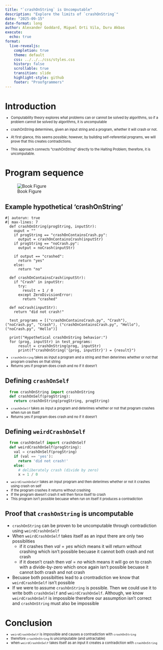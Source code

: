 ```yaml
---
title: "`crashOnString` is Uncomputable"
description: "Explore the limits of `crashOnString`"
date: "2025-09-15"
date-format: long
author: Alexander Goddard, Miguel Orti Vila, Duru Akbas
execute:
  echo: true
format:
  live-revealjs:
    completion: true
    theme: default
    css: ../../../css/styles.css
    history: false
    scrollable: true
    transition: slide
    highlight-style: github
    footer: "Proofgrammers"
---
```


# Introduction

::: {.fragment style="margin-top: -0.5em; font-size: 0.8em;"}

- Computability theory explores what problems can or cannot be solved by algorithms, so if a problem cannot be solved by algorithms, it is uncomputable

- crashOnString determines, given an input string and a program, whether it will crash or not.

- At first glance, this seems possible; however, by building self-referential programs, we will prove that this creates contradictions. 

- This approach connects "crashOnString" directly to the Halting Problem; therefore, it is uncomputable.

:::

# Program sequence

![Book Figure](program_sequence.png)

## Example hypothetical 'crashOnString'

```pyodide
#| autorun: true
#| max-lines: 7  
  def crashOnString(progString, inputStr):
    ouput = ""
    if progString == "crashOnContainsCrash.py":
      output = crashOnContainsCrash(inputStr)
    if progString == "noCrash.py":
      output = noCrash(inputStr)

    if output == "crashed":
      return "yes"
    else:
      return "no"

  def crashOnContainsCrash(inputStr):
    if "Crash" in inputStr:
      try:
        result = 1 / 0
      except ZeroDivisionError:
        return "crashed"

  def noCrash(inputStr):
    return "did not crash!"

  test_programs = [("crashOnContainsCrash.py", "Crash"), ("noCrash.py", "Crash"), ("crashOnContainsCrash.py", "Hello"), ("noCrash.py", "Hello")]

  print("Hypothetical crashOnString behavior:")
  for (prog, inputStr) in test_programs:
      result = crashOnString(prog, inputStr)
      print(f"crashOnString('{prog, inputStr}') = {result}")

```
::: {.fragment style="margin-top: -0.5em; font-size: 0.8em;"} 
- `crashOnString` takes as input a program and a string and then deterimes whether or not that program crashes on that string
- Returns yes if program does crash and no if it doesn't
:::

## Defining `crashOnSelf` 

```python
  from crashOnString import crashOnString
  def crashOnSelf(progString):
    return crashOnString(progString, progString)
```

::: {.fragment style="margin-top: -0.5em; font-size: 0.8em;"} 
- `crashOnSelf` takes as input a program and deterimes whether or not that program crashes when  run on itself
- Returns yes if program does crash and no if it doesn't
:::

## Defining `weirdCrashOnSelf` 

```python
  from crashOnSelf import crashOnSelf 
  def weirdCrashOnSelf(progString):
    val = crashOnSelf(progString)
    if (val == 'yes'):
      return 'did not crash!'
    else:
      # deliberately crash (divide by zero)
      x = 1 / 0
```

::: {.fragment style="margin-top: -0.5em; font-size: 0.8em;"} 
- `weirdCrashOnSelf` takes an input program and then deterimes whether or not it crashes using crash on self
- If the program crashes it returns without crashing
- If the program doesn't crash it will then force itself to crash
- This program isn't possible becuase when run on itself it produces a contradiction
:::

## Proof that `crashOnString` is uncomputable
- `crashOnString` can be proven to be uncomputable through contradiction using `weirdCrashOnSelf`
- When `weirdCrashOnSelf` takes itself as an input there are only two possiblities
  - if it crashes then $val = yes$ which means it will return without crashing which isn't possible becuase it cannot both crash and not crash
  - if it doesn't crash then $val = no$ which means it will go on to crash with a divide-by-zero which once again isn't possible becuase it cannot both crash and not crash
- Becuase both possibilties lead to a crontradiction we know that `weirdCrashOnSelf` isn't possible
- If we were to assume `crashOnString` is possible. Then we could use it to write both `crashOnSelf` and `weirdCrashOnSelf`. Although, we know `weirdCrashOnSelf` is impossible therefore our assumption isn't correct and `crashOnString` must also be impossible
  

# Conclusion

::: {.fragment style="margin-top: -0.5em; font-size: 0.8em;"} 
- `weirdCrashOnSelf` is impossible and causes a contradiction with `crashOnString`
- therefore `crashOnString` is uncomputable (and untractable)
- when `weirdCrashOnSelf` takes itself as an input it creates a contradiction with `crashOnString`
:::
